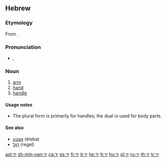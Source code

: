 ==Hebrew==

===Etymology===
From {{proto|Semitic|yad-|lang=he}}.

===Pronunciation===
* {{IPA|lang=he|jad}}, {{SAMPA|jad|lang=he}}

===Noun===
{{he-noun|g=f|pl=ידות|plwv=יָדוֹת|dual=ידיים|dualwv=יָדַיִם|tr=yad|cons=יד|conswv=יַד}}

# [[arm]]
# [[hand]]
# [[handle]]

====Usage notes====
* The plural form {{term|ידות|יָדוֹת|tr=yadot|sc=Hebr}} is primarily for handles; the dual is used for body parts.

====See also====
* [[אצבע]] (étsba) {{f}}
* [[רגל]] (regel) {{f}}

[[ast:יד]]
[[zh-min-nan:יד]]
[[ca:יד]]
[[es:יד]]
[[fr:יד]]
[[it:יד]]
[[he:יד]]
[[lt:יד]]
[[hu:יד]]
[[pl:יד]]
[[ru:יד]]
[[th:יד]]
[[tr:יד]]